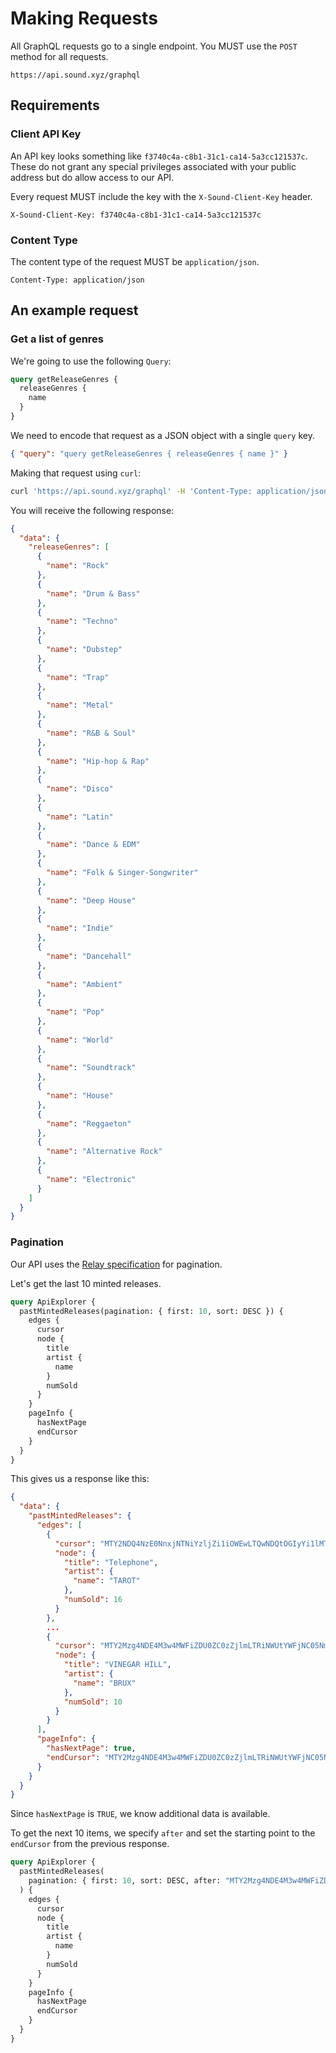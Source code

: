 # Making Requests

All GraphQL requests go to a single endpoint. You MUST use the `POST` method for all requests.

```
https://api.sound.xyz/graphql
```

## Requirements

### Client API Key

An API key looks something like `f3740c4a-c8b1-31c1-ca14-5a3cc121537c`. These do not grant any special privileges associated
with your public address but do allow access to our API.

Every request MUST include the key with the `X-Sound-Client-Key` header.

```
X-Sound-Client-Key: f3740c4a-c8b1-31c1-ca14-5a3cc121537c
```

### Content Type

The content type of the request MUST be `application/json`.

```
Content-Type: application/json
```

## An example request

### Get a list of genres

We're going to use the following `Query`:

```graphql
query getReleaseGenres {
  releaseGenres {
    name
  }
}
```

We need to encode that request as a JSON object with a single `query` key.

```json
{ "query": "query getReleaseGenres { releaseGenres { name }" }
```

Making that request using `curl`:

```sh
curl 'https://api.sound.xyz/graphql' -H 'Content-Type: application/json' -H 'X-Sound-Client-Key: f3740c4a-c8b1-31c1-ca14-5a3cc121537c' --data-binary '{"query":"query getReleaseGenres { releaseGenres { name }"}'
```

You will receive the following response:

```json
{
  "data": {
    "releaseGenres": [
      {
        "name": "Rock"
      },
      {
        "name": "Drum & Bass"
      },
      {
        "name": "Techno"
      },
      {
        "name": "Dubstep"
      },
      {
        "name": "Trap"
      },
      {
        "name": "Metal"
      },
      {
        "name": "R&B & Soul"
      },
      {
        "name": "Hip-hop & Rap"
      },
      {
        "name": "Disco"
      },
      {
        "name": "Latin"
      },
      {
        "name": "Dance & EDM"
      },
      {
        "name": "Folk & Singer-Songwriter"
      },
      {
        "name": "Deep House"
      },
      {
        "name": "Indie"
      },
      {
        "name": "Dancehall"
      },
      {
        "name": "Ambient"
      },
      {
        "name": "Pop"
      },
      {
        "name": "World"
      },
      {
        "name": "Soundtrack"
      },
      {
        "name": "House"
      },
      {
        "name": "Reggaeton"
      },
      {
        "name": "Alternative Rock"
      },
      {
        "name": "Electronic"
      }
    ]
  }
}
```

### Pagination

Our API uses the [Relay specification](https://relay.dev/graphql/connections.htm) for pagination.

Let's get the last 10 minted releases.

```graphql
query ApiExplorer {
  pastMintedReleases(pagination: { first: 10, sort: DESC }) {
    edges {
      cursor
      node {
        title
        artist {
          name
        }
        numSold
      }
    }
    pageInfo {
      hasNextPage
      endCursor
    }
  }
}
```

This gives us a response like this:

```json
{
  "data": {
    "pastMintedReleases": {
      "edges": [
        {
          "cursor": "MTY2NDQ4NzE0NnxjNTNiYzljZi1iOWEwLTQwNDQtOGIyYi1lMTQ2OWRkMTliMzI=",
          "node": {
            "title": "Telephone",
            "artist": {
              "name": "TAROT"
            },
            "numSold": 16
          }
        },
        ...
        {
          "cursor": "MTY2Mzg4NDE4M3w4MWFiZDU0ZC0zZjlmLTRiNWUtYWFjNC05NmVkYThmNjBmNzY=",
          "node": {
            "title": "VINEGAR HILL",
            "artist": {
              "name": "BRUX"
            },
            "numSold": 10
          }
        }
      ],
      "pageInfo": {
        "hasNextPage": true,
        "endCursor": "MTY2Mzg4NDE4M3w4MWFiZDU0ZC0zZjlmLTRiNWUtYWFjNC05NmVkYThmNjBmNzY="
      }
    }
  }
}
```

Since `hasNextPage` is `TRUE`, we know additional data is available.

To get the next 10 items, we specify `after` and set the starting point to the `endCursor` from the previous response.

```graphql
query ApiExplorer {
  pastMintedReleases(
    pagination: { first: 10, sort: DESC, after: "MTY2Mzg4NDE4M3w4MWFiZDU0ZC0zZjlmLTRiNWUtYWFjNC05NmVkYThmNjBmNzY=" }
  ) {
    edges {
      cursor
      node {
        title
        artist {
          name
        }
        numSold
      }
    }
    pageInfo {
      hasNextPage
      endCursor
    }
  }
}
```
